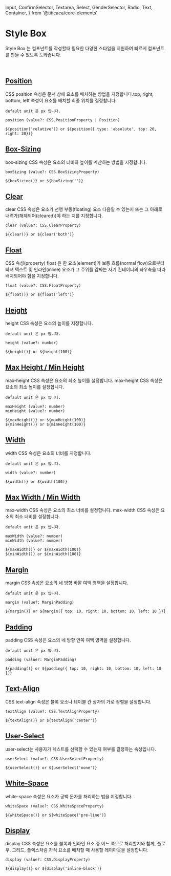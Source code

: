 
  Input,
  ConfirmSelector,
  Textarea,
  Select,
  GenderSelector,
  Radio,
  Text,
  Container,
} from '@titicaca/core-elements'

<Meta title="Style-Box | atom" />

# Style Box

Style Box 는 컴포넌트를 작성할때 필요한 다양한 스타일을 지원하여 빠르게 컴포넌트를 만들 수 있도록 도와줍니다.

<br />

## [Position](https://developer.mozilla.org/ko/docs/Web/CSS/position)

CSS position 속성은 문서 상에 요소를 배치하는 방법을 지정합니다.top, right, bottom, left 속성이 요소를 배치할 최종 위치를 결정합니다.

`default unit 은 px 입니다.`

```
position (value?: CSS.PositionProperty | Position)

${position('relative')} or ${position({ type: 'absolute', top: 20, right: 30})}
```

## [Box-Sizing](https://developer.mozilla.org/ko/docs/Web/CSS/box-sizing)

box-sizing CSS 속성은 요소의 너비와 높이를 계산하는 방법을 지정합니다.

```
boxSizing (value?: CSS.BoxSizingProperty)

${boxSizing()} or ${boxSizing('')}
```

## [Clear](https://developer.mozilla.org/ko/docs/Web/CSS/clear)

clear CSS 속성은 요소가 선행 부동(floating) 요소 다음일 수 있는지 또는 그 아래로 내려가(해제되어(cleared))야 하는 지를 지정합니다.

```
clear (value?: CSS.ClearProperty)

${clear()} or ${clear('both')}
```

## [Float](https://developer.mozilla.org/ko/docs/Web/CSS/float)

CSS 속성(property) float 은 한 요소(element)가 보통 흐름(normal flow)으로부터 빠져 텍스트 및 인라인(inline) 요소가 그 주위를 감싸는 자기 컨테이너의 좌우측을 따라 배치되어야 함을 지정합니다.

```
float (value?: CSS.FloatProperty)

${float()} or ${float('left')}
```

## [Height](https://developer.mozilla.org/ko/docs/Web/CSS/height)

height CSS 속성은 요소의 높이를 지정합니다.

`default unit 은 px 입니다.`

```
height (value?: number)

${height()} or ${height(100)}
```

## [Max Height / ](https://developer.mozilla.org/ko/docs/Web/CSS/max-height)[Min Height](https://developer.mozilla.org/ko/docs/Web/CSS/min-height)

max-height CSS 속성은 요소의 최소 높이를 설정합니다.
max-height CSS 속성은 요소의 최소 높이를 설정합니다.

`default unit 은 px 입니다.`

```
maxHeight (value?: number)
minHeight (value?: number)

${maxHeight()} or ${maxHeight(100)}
${minHeight()} or ${minHeight(100)}
```

## [Width](https://developer.mozilla.org/ko/docs/Web/CSS/width)

width CSS 속성은 요소의 너비를 지정합니다.

`default unit 은 px 입니다.`

```
width (value?: number)

${width()} or ${width(100)}
```

## [Max Width / ](https://developer.mozilla.org/ko/docs/Web/CSS/max-width)[Min Width](https://developer.mozilla.org/ko/docs/Web/CSS/min-width)

max-width CSS 속성은 요소의 최소 너비를 설정합니다.
max-width CSS 속성은 요소의 최소 너비를 설정합니다.

`default unit 은 px 입니다.`

```
maxWidth (value?: number)
minWidth (value?: number)

${maxWidth()} or ${maxWidth(100)}
${minWidth()} or ${minWidth(100)}
```

## [Margin](https://developer.mozilla.org/ko/docs/Web/CSS/margin)

margin CSS 속성은 요소의 네 방향 바깥 여백 영역을 설정합니다.

`default unit 은 px 입니다.`

```
margin (value?: MarginPadding)

${margin()} or ${margin({ top: 10, right: 10, bottom: 10, left: 10 })}
```

## [Padding](https://developer.mozilla.org/ko/docs/Web/CSS/padding)

padding CSS 속성은 요소의 네 방향 안쪽 여백 영역을 설정합니다.

`default unit 은 px 입니다.`

```
padding (value?: MarginPadding)

${padding()} or ${padding({ top: 10, right: 10, bottom: 10, left: 10 })}
```

## [Text-Align](https://developer.mozilla.org/ko/docs/Web/CSS/text-align)

CSS text-align 속성은 블록 요소나 테이블 칸 상자의 가로 정렬을 설정합니다.

```
textAlign (value?: CSS.TextAlignProperty)

${textAlign()} or ${textAlign('center')}
```

## [User-Select](https://developer.mozilla.org/ko/docs/Web/CSS/User-Select)

user-select는 사용자가 텍스트를 선택할 수 있는지 여부를 결정하는 속성입니다.

```
userSelect (value?: CSS.UserSelectProperty)

${userSelect()} or ${userSelect('none')}
```

## [White-Space](https://developer.mozilla.org/ko/docs/Web/CSS/White-Space)

white-space 속성은 요소가 공백 문자를 처리하는 법을 지정합니다.

```
whiteSpace (value?: CSS.WhiteSpaceProperty)

${whiteSpace()} or ${whiteSpace('pre-line')}
```

## [Display](https://developer.mozilla.org/ko/docs/Web/CSS/Display)

display CSS 속성은 요소를 블록과 인라인 요소 중 어느 쪽으로 처리할지와 함께, 플로우, 그리드, 플렉스처럼 자식 요소를 배치할 때 사용할 레이아웃을 설정합니다.

```
display (value?: CSS.DisplayProperty)

${display()} or ${display('inline-block')}
```
